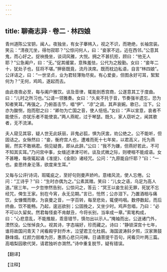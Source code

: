 ```yaml
---
---
---
```

title: 聊斋志异 · 卷二 · 林四娘
---

青州道陈公宝钥，闽人。夜独坐，有女子搴帏入，视之不识，而艳绝，长袖宫装。笑云：“清夜兀坐，得勿寂耶？”公惊问何人，曰：“妾家不远，近在西邻。”公意其鬼，而心好之。捉袂挽坐，谈词风雅，大悦。拥之不甚抗拒，顾曰：“他无人耶？”公急阖户，曰：“无。”促其缓裳，意殊羞怯，公代为之殷勤。女曰：“妾年二十，犹处子也，狂将不堪。”狎亵既竟，流丹浃席。既而枕边私语，自言“林四娘”。公详诘之，曰：“一世坚贞，业为君轻薄殆尽矣。有心爱妾，但图永好可耳，絮絮何为？”无何，鸡鸣，遂起而去。

由此夜夜必至，每与阖户雅饮。谈及音律，辄能剖悉宫商，公遂意其工于度曲。曰：“儿时之所习也。”公请一领雅奏。女曰：“久矣不托于音，节奏强半遗忘，恐为知者笑耳。”再强之，乃俯首击节，唱“伊”、“凉”之调，其声哀婉。歌已，泣下。公亦为酸恻，抱而慰之曰：“卿勿为亡国之音，使人悒悒。”女曰：“声以宣意，哀者不能使乐，亦犹乐者不能使哀。”两人燕昵，过于琴瑟。既久，家人窃听之，闻其歌者，无不流涕。

夫人窥见其容，疑人世无此妖丽，非鬼必狐，惧为厌盅，劝公绝之。公不能听，但固诘之。女愀然曰：“妾，衡府宫人也，遭难而死十七年矣，以君高义，托为燕婉，然实不敢祸君。倘见疑畏，即从此辞。”公曰：“我不为嫌，但燕好若此，不可不知其实耳。”乃问宫中事，女缅述津津可听。谈及式微之际，则哽咽不能成语。女不甚睡，每夜辄起诵《准提》、《金刚》诸经咒。公问：“九原能自忏耶？”曰：“一也。妾思终身沦落，欲度来生耳。”

又每与公评诗词，瑕辄疵之，至好句则曼声娇吟。意绪风流，使人忘倦。公问：“工诗乎？”曰：“生时亦偶为之。”公素其赠。笑曰：“儿女之语，乌足为高人道。”居三年。一夕忽惨然告别，公惊问之，答云：“冥王以妾生前无罪，死犹不忘经咒，俾生王家。别在今宵，永无见期。”言已，怆然；公亦泪下。乃置酒相与痛饮，女慷慨而歌，为哀曼之音，一字百转，每至悲处，辄便呜咽。数停数起，而后终曲，饮不能畅。乃起，逡巡欲别；公固挽之，又坐少时。鸡声忽唱，乃曰：“必不可以久留矣。然君每怪妾不肯献丑，今将长别，当率成一章。”索笔构成，曰：“心悲意乱，不能推敲，乖音错节，慎勿出以示人。”掩袖而出，公送诸门外，湮然没。公怅悼良久。视其诗，字态端好，珍而藏之。诗曰：“静锁深宫十七年，谁将故国问青天？闲看殿宇封乔木，泣望君王化杜鹃。海国波涛斜夕照，汉家箫鼓静烽烟。红颜力弱难为厉，惠质心悲只问禅。日诵菩提千百句，闲看贝叶两三篇。高唱梨园歌代哭，请君独听亦潸然。”诗中重复脱节，疑有错误。

【翻译】

【注释】

